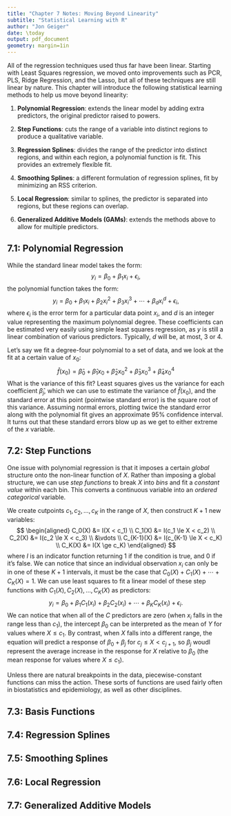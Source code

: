 ```yaml
---
title: "Chapter 7 Notes: Moving Beyond Linearity"
subtitle: "Statistical Learning with R"
author: "Jon Geiger"
date: \today
output: pdf_document
geometry: margin=1in
---
```


All of the regression techniques used thus far have been linear. Starting with Least Squares regression, we moved onto improvements such as PCR, PLS, Ridge Regression, and the Lasso, but all of these techniques are still linear by nature. This chapter will introduce the following statistical learning methods to help us move beyond linearity: 

1. **Polynomial Regression**: extends the linear model by adding extra predictors, the original predictor raised to powers. 

2. **Step Functions**: cuts the range of a variable into distinct regions to produce a qualitative variable. 

3. **Regression Splines**: divides the range of the predictor into distinct regions, and within each region, a polynomial function is fit. This provides an extremely flexible fit. 

4. **Smoothing Splines**: a different formulation of regression splines, fit by minimizing an RSS criterion. 

5. **Local Regression**: similar to splines, the predictor is separated into regions, but these regions can overlap. 

6. **Generalized Additive Models (GAMs)**: extends the methods above to allow for multiple predictors. 

## 7.1: Polynomial Regression

While the standard linear model takes the form: 
$$y_i = \beta_0 + \beta_1 x_i + \epsilon_i,$$
the polynomial function takes the form: 
$$y_i = \beta_0 + \beta_1 x_i + \beta_2 x_i^2 + \beta_3 x_i^3 + \cdots + \beta_d x_i^d + \epsilon_i,$$
where $\epsilon_i$ is the error term for a particular data point $x_i$, and $d$ is an integer value representing the maximum polynomial degree. These coefficients can be estimated very easily using simple least squares regression, as $y$ is still a linear combination of various predictors. Typically, $d$ will be, at most, 3 or 4. 

Let's say we fit a degree-four polynomial to a set of data, and we look at the fit at a certain value of $x_0$: 
$$\hat f(x_0) = \hat \beta_0 + \hat \beta_1 x_0 + \hat \beta_2 x_0^2 + \hat \beta_3 x_0^3 + \hat \beta_4 x_0^4$$
What is the variance of this fit? Least squares gives us the variance for each coefficient $\hat\beta_j$, which we can use to estimate the variance of $\hat f(x_0)$, and the standard error at this point (pointwise standard error) is the square root of this variance. Assuming normal errors, plotting twice the standard error along with the polynomial fit gives an approximate 95% confidence interval. It turns out that these standard errors blow up as we get to either extreme of the $x$ variable. 

## 7.2: Step Functions

One issue with polynomial regression is that it imposes a certain *global* structure onto the non-linear function of $X$. Rather than imposing a global structure, we can use *step functions* to break $X$ into *bins* and fit a *constant value* within each bin. This converts a continuous variable into an *ordered categorical* variable. 

We create cutpoints $c_1, c_2, \ldots, c_K$ in the range of $X$, then construct $K+1$ new variables: 
$$
\begin{aligned}
C_0(X) &= I(X < c_1) \\
C_1(X) &= I(c_1 \le X < c_2) \\
C_2(X) &= I(c_2 \le X < c_3) \\
&\vdots \\
C_{K-1}(X) &= I(c_{K-1} \le X < c_K) \\
C_K(X) &= I(X \ge c_K)
\end{aligned}
$$
where $I$ is an indicator function returning 1 if the condition is true, and 0 if it's false. We can notice that since an individual observation $x_i$ can only be in one of these $K+1$ intervals, it must be the case that $C_0(X) + C_1(X) + \cdots + C_K(X) = 1$. We can use least squares to fit a linear model of these step functions with $C_1(X), C_2(X), \ldots, C_K(X)$ as predictors: 
$$y_i = \beta_0 + \beta_1 C_1(x_i) + \beta_2 C_2(x_i) + \cdots + \beta_K C_K(x_i) + \epsilon_i.$$
We can notice that when all of the $C$ predictors are zero (when $x_i$ falls in the range less than $c_1$), the intercept $\beta_0$ can be interpreted as the mean of $Y$ for values where $X \le c_1$. By contrast, when $X$ falls into a different range, the equation will predict a response of $\beta_0 + \beta_j$ for $c_j \le X < c_{j+1}$, so $\beta_j$ woudl represent the average increase in the response for $X$ relative to $\beta_0$ (the mean response for values where $X \le c_1$). 

Unless there are natural breakpoints in the data, piecewise-constant functions can miss the action. These sorts of functions are used fairly often in biostatistics and epidemiology, as well as other disciplines. 

## 7.3: Basis Functions



## 7.4: Regression Splines



## 7.5: Smoothing Splines



## 7.6: Local Regression



## 7.7: Generalized Additive Models



